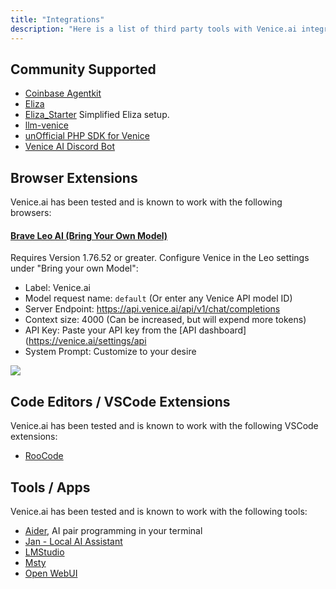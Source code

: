 ```yaml
---
title: "Integrations"
description: "Here is a list of third party tools with Venice.ai integrations."
---
```


## Community Supported

* [Coinbase Agentkit](https://www.coinbase.com/developer-platform/discover/launches/introducing-agentkit)
* [Eliza](https://github.com/ai16z/eliza)
* [Eliza_Starter](https://github.com/Baidis/eliza-Venice) Simplified Eliza setup.
* [llm-venice](https://github.com/ar-jan/llm-venice)
* [unOfficial PHP SDK for Venice](https://github.com/georgeglarson/venice-ai-php)
* [Venice AI Discord Bot](https://bobbiebeach.space/blog/venice-ai-discord-bot-full-setup-guide-features/)

## Browser Extensions

Venice.ai has been tested and is known to work with the following browsers:

#### [Brave Leo AI (Bring Your Own Model)](https://brave.com) 

Requires Version 1.76.52 or greater. Configure Venice in the Leo settings under "Bring your own Model":
  - Label: Venice.ai
  - Model request name: `default` (Or enter any Venice API model ID)
  - Server Endpoint: https://api.venice.ai/api/v1/chat/completions
  - Context size: 4000 (Can be increased, but will expend more tokens)
  - API Key: Paste your API key from the [API dashboard](https://venice.ai/settings/api
  - System Prompt: Customize to your desire

<Frame>
  <img src="/images/integrations/brave-leo.png" />
</Frame>


## Code Editors / VSCode Extensions

Venice.ai has been tested and is known to work with the following VSCode extensions:

* [RooCode](https://github.com/RooVetGit/Roo-Code)

## Tools / Apps

Venice.ai has been tested and is known to work with the following tools:

* [Aider](https://github.com/Aider-AI/aider), AI pair programming in your terminal
* [Jan - Local AI Assistant](https://github.com/janhq/jan)
* [LMStudio](https://lmstudio.ai)
* [Msty](https://msty.app)
* [Open WebUI](https://github.com/open-webui/open-webui)
